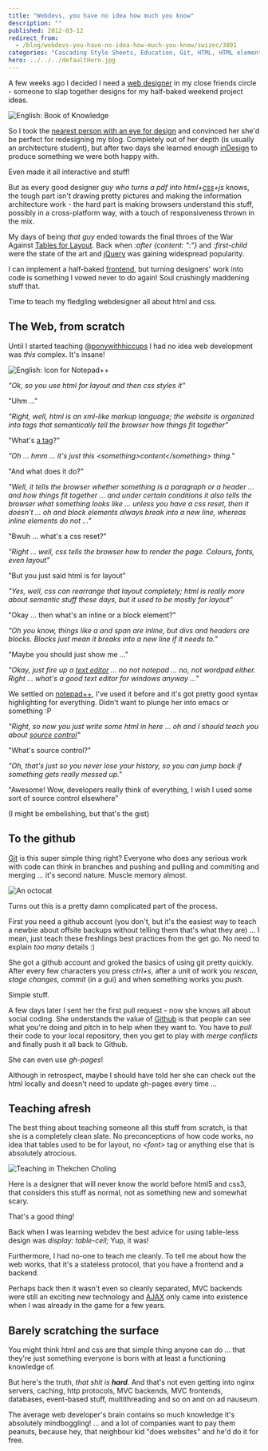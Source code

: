 ```yaml
---
title: "Webdevs, you have no idea how much you know"
description: ""
published: 2012-03-12
redirect_from:
  - /blog/webdevs-you-have-no-idea-how-much-you-know/swizec/3891
categories: "Cascading Style Sheets, Education, Git, HTML, HTML element, JavaScript, jQuery, Notepadplusplus, Text editor, Web design"
hero: ../../../defaultHero.jpg
---
```


A few weeks ago I decided I need a [web designer](http://en.wikipedia.org/wiki/Web_design "Web design") in my close friends circle - someone to slap together designs for my half-baked weekend project ideas.

![English: Book of Knowledge](https://swizec.com/wp-content/uploads/2012/03/Book_of_Knowledge2.jpg "English: Book of Knowledge")

So I took the [nearest person with an eye for design](http://twitter.com/ponywithhiccups) and convinced her she'd be perfect for redesigning my blog. Completely out of her depth (is usually an architecture student), but after two days she learned enough [inDesign](http://www.adobe.com/products/indesign/main.html "Adobe InDesign") to produce something we were both happy with.

Even made it all interactive and stuff!

But as every good designer _guy who turns a pdf into html+[css](http://en.wikipedia.org/wiki/Cascading_Style_Sheets "Cascading Style Sheets")+js_ knows, the tough part isn't drawing pretty pictures and making the information architecture work - the hard part is making browsers understand this stuff, possibly in a cross-platform way, with a touch of responsiveness thrown in the mix.

My days of being _that guy_ ended towards the final throes of the War Against [Tables for Layout](http://en.wikipedia.org/wiki/Tableless_web_design "Tableless web design"). Back when _:after {content: ":"}_ and _:first-child_ were the state of the art and [jQuery](http://jquery.com/ "JQuery") was gaining widespread popularity.

I can implement a half-baked [frontend](http://en.wikipedia.org/wiki/Front_and_back_ends "Front and back ends"), but turning designers' work into code is something I vowed never to do again! Soul crushingly maddening stuff that.

Time to teach my fledgling webdesigner all about html and css.

## The Web, from scratch

Until I started teaching [@ponywithhiccups](http://twitter.com/ponywithhiccups) I had no idea web development was _this_ complex. It's insane!

![English: Icon for Notepad++](https://swizec.com/wp-content/uploads/2012/03/Notepad_plus_plus2.png "English: Icon for Notepad++")

_"Ok, so you use html for layout and then css styles it"_

"Uhm ..."

_"Right, well, html is an xml-like markup language; the website is organized into tags that semantically tell the browser how things fit together"_

"What's [a tag](http://en.wikipedia.org/wiki/HTML_element "HTML element")?"

_"Oh ... hmm ... it's just this &lt;something>content&lt;/something> thing."_

"And what does it do?"

_"Well, it tells the browser whether something is a paragraph or a header ... and how things fit together ... and under certain conditions it also tells the browser what something looks like ... unless you have a css reset, then it doesn't ... oh and block elements always break into a new line, whereas inline elements do not ..."_

"Bwuh ... what's a css reset?"

_"Right ... well, css tells the browser how to render the page. Colours, fonts, even layout"_

"But you just said html is for layout"

_"Yes, well, css can rearrange that layout completely; html is really more about semantic stuff these days, but it used to be mostly for layout"_

"Okay ... then what's an inline or a block element?"

_"Oh you know, things like a and span are inline, but divs and headers are blocks. Blocks just mean it breaks into a new line if it needs to."_

"Maybe you should just show me ..."

_"Okay, just fire up a [text editor](http://en.wikipedia.org/wiki/Text_editor "Text editor") ... no not notepad ... no, not wordpad either. Right ... what's a good text editor for windows anyway ..."_

We settled on [notepad++](http://www.notepad-plus-plus.org/ "Notepad++"), I've used it before and it's got pretty good syntax highlighting for everything. Didn't want to plunge her into emacs or something :P

_"Right, so now you just write some html in here ... oh and I should teach you about [source control](http://en.wikipedia.org/wiki/Revision_control "Revision control")"_

"What's source control?"

_"Oh, that's just so you never lose your history, so you can jump back if something gets really messed up."_

"Awesome! Wow, developers really think of everything, I wish I used some sort of source control elsewhere"

(I might be embelishing, but that's the gist)

## To the github

[Git](http://git-scm.com "Git (software)") is this super simple thing right? Everyone who does any serious work with code can think in branches and pushing and pulling and commiting and merging ... it's second nature. Muscle memory almost.

![An octocat](https://swizec.com/wp-content/uploads/2012/03/4325726291_7535aa8037-300x199.jpg "An octocat")

Turns out this is a pretty damn complicated part of the process.

First you need a github account (you don't, but it's the easiest way to teach a newbie about offsite backups without telling them that's what they are) ... I mean, just teach these freshlings best practices from the get go. No need to explain _too many_ details :)

She got a github account and groked the basics of using git pretty quickly. After every few characters you press _ctrl+s_, after a unit of work you _rescan, stage changes, commit_ (in a gui) and when something works you _push_.

Simple stuff.

A few days later I sent her the first pull request - now she knows all about social coding. She understands the value of [Github](http://github.com "GitHub") is that people can see what you're doing and pitch in to help when they want to. You have to _pull_ their code to your local repository, then you get to play with _merge conflicts_ and finally push it all back to Github.

She can even use _gh-pages_!

Although in retrospect, maybe I should have told her she can check out the html locally and doesn't need to update gh-pages every time ...

## Teaching afresh

The best thing about teaching someone all this stuff from scratch, is that she is a completely clean slate. No preconceptions of how code works, no idea that tables used to be for layout, no _&lt;font>_ tag or anything else that is absolutely atrocious.

![Teaching in Thekchen Choling](https://swizec.com/wp-content/uploads/2012/03/300px-Teaching-8001.jpg "Teaching in Thekchen Choling")

Here is a designer that will never know the world before html5 and css3, that considers this stuff as normal, not as something new and somewhat scary.

That's a good thing!

Back when I was learning webdev the best advice for using table-less design was _display: table-cell;_ Yup, it was!

Furthermore, I had no-one to teach me cleanly. To tell me about how the web works, that it's a stateless protocol, that you have a frontend and a backend.

Perhaps back then it wasn't even so cleanly separated, MVC backends were still an exciting new technology and [AJAX](http://en.wikipedia.org/wiki/Ajax_%28programming%29 "Ajax (programming)") only came into existence when I was already in the game for a few years.

## Barely scratching the surface

You might think html and css are that simple thing anyone can do ... that they're just something everyone is born with at least a functioning knowledge of.

But here's the truth, _that shit is **hard**._ And that's not even getting into nginx servers, caching, http protocols, MVC backends, MVC frontends, databases, event-based stuff, multithreading and so on and on ad nauseum.

The average web developer's brain contains so much knowledge it's absolutely mindboggling! ... and a lot of companies want to pay them peanuts, because hey, that neighbour kid "does websites" and he'd do it for free.
